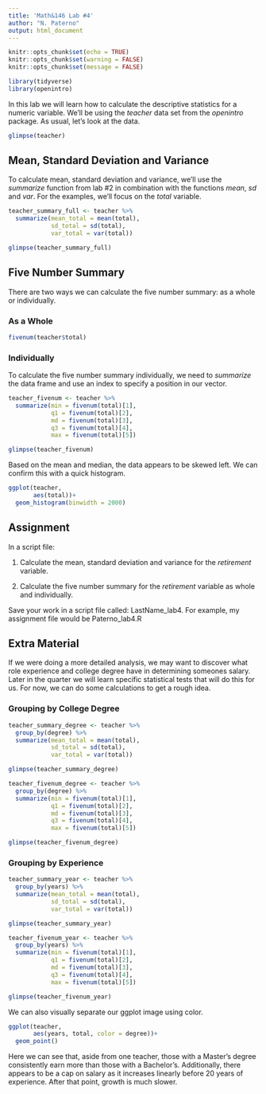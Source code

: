 ```yaml
---
title: 'Math&146 Lab #4'
author: "N. Paterno"
output: html_document
---
```


```r
knitr::opts_chunk$set(echo = TRUE)
knitr::opts_chunk$set(warning = FALSE)
knitr::opts_chunk$set(message = FALSE)

library(tidyverse)
library(openintro)
```

In this lab we will learn how to calculate the descriptive statistics for a numeric variable. We'll be using the *teacher* data set from the *openintro* package. As usual, let's look at the data. 

```r
glimpse(teacher)
```

## Mean, Standard Deviation and Variance

To calculate mean, standard deviation and variance, we'll use the *summarize* function from lab #2 in combination with the functions *mean*, *sd* and *var*. For the examples, we'll focus on the *total* variable. 

```r
teacher_summary_full <- teacher %>% 
  summarize(mean_total = mean(total),
            sd_total = sd(total),
            var_total = var(total))

glimpse(teacher_summary_full)
```

## Five Number Summary

There are two ways we can calculate the five number summary: as a whole or individually. 

### As a Whole

```r
fivenum(teacher$total)
```
### Individually
To calculate the five number summary individually, we need to *summarize* the data frame and use an index to specify a position in our vector. 

```r
teacher_fivenum <- teacher %>% 
  summarize(min = fivenum(total)[1],
            q1 = fivenum(total)[2],
            md = fivenum(total)[3],
            q3 = fivenum(total)[4],
            max = fivenum(total)[5])

glimpse(teacher_fivenum)
```

Based on the mean and median, the data appears to be skewed left. We can confirm this with a quick histogram. 

```r
ggplot(teacher, 
       aes(total))+
  geom_histogram(binwidth = 2000)
```

## Assignment
In a script file: 

1. Calculate the mean, standard deviation and variance for the *retirement* variable. 

2. Calculate the five number summary for the *retirement* variable as whole and individually.

Save your work in a script file called: LastName_lab4. For example, my assignment file would be Paterno_lab4.R

## Extra Material

If we were doing a more detailed analysis, we may want to discover what role experience and college degree have in determining someones salary. Later in the quarter we will learn specific statistical tests that will do this for us. For now, we can do some calculations to get a rough idea. 

### Grouping by College Degree

```r
teacher_summary_degree <- teacher %>% 
  group_by(degree) %>% 
  summarize(mean_total = mean(total),
            sd_total = sd(total),
            var_total = var(total))

glimpse(teacher_summary_degree)

teacher_fivenum_degree <- teacher %>% 
  group_by(degree) %>% 
  summarize(min = fivenum(total)[1],
            q1 = fivenum(total)[2],
            md = fivenum(total)[3],
            q3 = fivenum(total)[4],
            max = fivenum(total)[5])

glimpse(teacher_fivenum_degree)
```

### Grouping by Experience

```r
teacher_summary_year <- teacher %>% 
  group_by(years) %>% 
  summarize(mean_total = mean(total),
            sd_total = sd(total),
            var_total = var(total))

glimpse(teacher_summary_year)

teacher_fivenum_year <- teacher %>% 
  group_by(years) %>% 
  summarize(min = fivenum(total)[1],
            q1 = fivenum(total)[2],
            md = fivenum(total)[3],
            q3 = fivenum(total)[4],
            max = fivenum(total)[5])

glimpse(teacher_fivenum_year)
```

We can also visually separate our ggplot image using color. 

```r
ggplot(teacher, 
       aes(years, total, color = degree))+
  geom_point()
```

Here we can see that, aside from one teacher, those with a Master's degree consistently earn more than those with a Bachelor's. Additionally, there appears to be a cap on salary as it increases linearly before 20 years of experience. After that point, growth is much slower. 